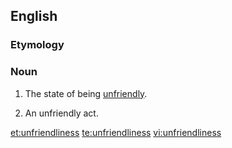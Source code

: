 ==English==

===Etymology===
{{suffix|unfriendly|ness}}

===Noun===
{{en-noun|es|-}}

# {{uncountable}} The state of being [[unfriendly]].
# {{countable}} An unfriendly act.

[[et:unfriendliness]]
[[te:unfriendliness]]
[[vi:unfriendliness]]